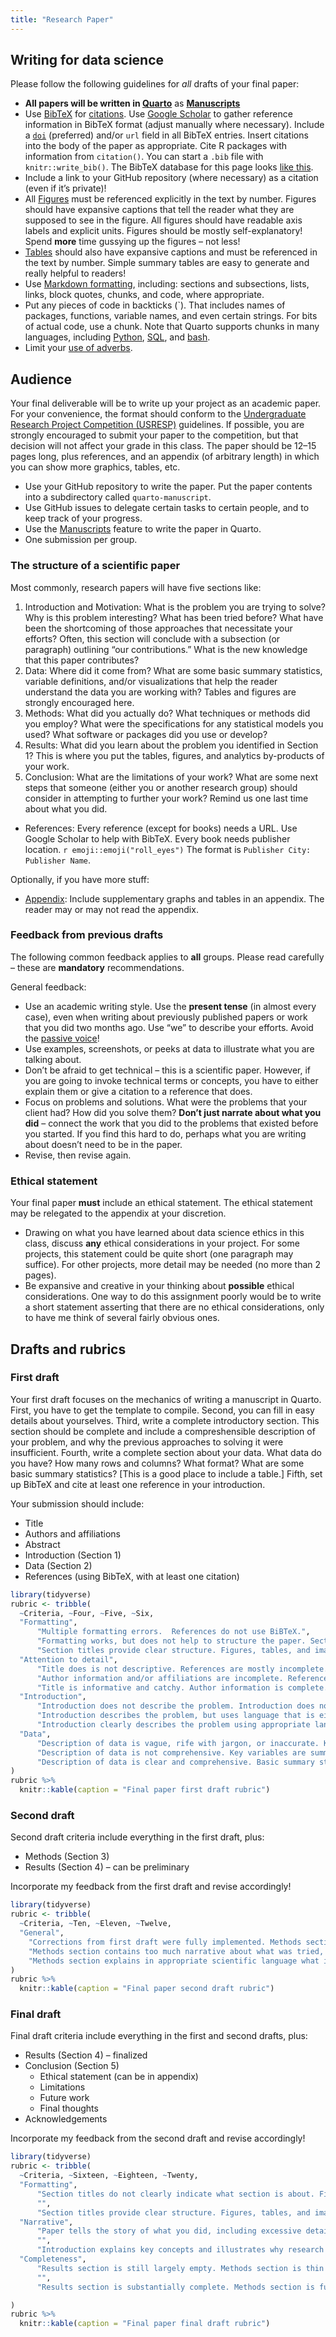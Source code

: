 ```yaml
---
title: "Research Paper"
---
```


## Writing for data science

Please follow the following guidelines for *all* drafts of your final paper:

- **All papers will be written in [Quarto](https://quarto.org/)** as **[Manuscripts](https://quarto.org/docs/manuscripts/)**
- Use [BibTeX](https://en.wikipedia.org/wiki/BibTeX) for [citations](https://quarto.org/docs/authoring/citations.html). Use [Google Scholar](https://scholar.google.com/) to gather reference information in BibTeX format (adjust manually where necessary). Include a [`doi`](https://en.wikipedia.org/wiki/Digital_object_identifier) (preferred) and/or `url` field in all BibTeX entries. Insert citations into the body of the paper as appropriate. Cite R packages with information from `citation()`. You can start a `.bib` file with `knitr::write_bib()`. The BibTeX database for this page looks [like this](refs.bib).
- Include a link to your GitHub repository (where necessary) as a citation (even if it's private)!
- All [Figures](https://quarto.org/docs/authoring/figures.html) must be referenced explicitly in the text by number. Figures should have expansive captions that tell the reader what they are supposed to see in the figure. All figures should have readable axis labels and explicit units. Figures should be mostly self-explanatory! Spend **more** time gussying up the figures -- not less! 
- [Tables](https://quarto.org/docs/authoring/tables.html) should also have expansive captions and must be referenced in the text by number. Simple summary tables are easy to generate and really helpful to readers!
- Use [Markdown formatting](https://quarto.org/docs/authoring/markdown-basics.html), including: sections and subsections, lists, links, block quotes, chunks, and code, where appropriate. 
- Put any pieces of code in backticks (`). That includes names of packages, functions, variable names, and even certain strings. For bits of actual code, use a chunk. Note that Quarto supports chunks in many languages, including [Python](https://quarto.org/docs/computations/python.html), [SQL](https://bookdown.org/yihui/rmarkdown/language-engines.html#sql), and [bash](https://bookdown.org/yihui/rmarkdown/language-engines.html#shell-scripts).
- Limit your [use of adverbs](https://twitter.com/ClintSmithIII/status/1290772304801259521?ref_src=twsrc%5Etfw).

## Audience

Your final deliverable will be to write up your project as an academic paper. For your convenience, the format should conform to the [Undergraduate Research Project Competition (USRESP)](https://www.causeweb.org/usproc/usresp) guidelines. If possible, you are strongly encouraged to submit your paper to the competition, but that decision will not affect your grade in this class. The paper should be 12--15 pages long, plus references, and an appendix (of arbitrary length) in which you can show more graphics, tables, etc. 

- Use your GitHub repository to write the paper. Put the paper contents into a subdirectory called `quarto-manuscript`.
- Use GitHub issues to delegate certain tasks to certain people, and to keep track of your progress.
- Use the [Manuscripts](https://quarto.org/docs/manuscripts/) feature to write the paper in Quarto.
- One submission per group.

### The structure of a scientific paper

Most commonly, research papers will have five sections like:

1. Introduction and Motivation: What is the problem you are trying to solve? Why is this problem interesting? What has been tried before? What have been the shortcoming of those approaches that necessitate your efforts? Often, this section will conclude with a subsection (or paragraph) outlining "our contributions." What is the new knowledge that this paper contributes? 
2. Data: Where did it come from? What are some basic summary statistics, variable definitions, and/or visualizations that help the reader understand the data you are working with? Tables and figures are strongly encouraged here.
3. Methods: What did you actually do? What techniques or methods did you employ? What were the specifications for any statistical models you used? What software or packages did you use or develop? 
4. Results: What did you learn about the problem you identified in Section 1? This is where you put the tables, figures, and analytics by-products of your work. 
5. Conclusion: What are the limitations of your work? What are some next steps that someone (either you or another research group) should consider in attempting to further your work? Remind us one last time about what you did. 
* References: Every reference (except for books) needs a URL. Use Google Scholar to help with BibTeX. Every book needs publisher location. `r emoji::emoji("roll_eyes")` The format is `Publisher City: Publisher Name`.


Optionally, if you have more stuff:

- [Appendix](https://quarto.org/docs/authoring/appendices.html): Include supplementary graphs and tables in an appendix. The reader may or may not read the appendix. 


### Feedback from previous drafts

The following common feedback applies to **all** groups. 
Please read carefully -- these are **mandatory** recommendations. 

General feedback:

- Use an academic writing style. Use the **present tense** (in almost every case), even when writing about previously published papers or work that you did two months ago. Use "we" to describe your efforts. Avoid the [passive voice](https://en.wikipedia.org/wiki/Passive_voice)!
- Use examples, screenshots, or peeks at data to illustrate what you are talking about. 
- Don't be afraid to get technical -- this is a scientific paper. However, if you are going to invoke technical terms or concepts, you have to either explain them or give a citation to a reference that does. 
- Focus on problems and solutions. What were the problems that your client had? How did you solve them? **Don't just narrate about what you did** -- connect the work that you did to the problems that existed before you started. If you find this hard to do, perhaps what you are writing about doesn't need to be in the paper. 
- Revise, then revise again. 


### Ethical statement

Your final paper **must** include an ethical statement. 
The ethical statement may be relegated to the appendix at your discretion. 

- Drawing on what you have learned about data science ethics in this class, discuss **any** ethical considerations in your project. For some projects, this statement could be quite short (one paragraph may suffice). For other projects, more detail may be needed (no more than 2 pages). 
- Be expansive and creative in your thinking about **possible** ethical considerations. One way to do this assignment poorly would be to write a short statement asserting that there are no ethical considerations, only to have me think of several fairly obvious ones. 


## Drafts and rubrics

### First draft

Your first draft focuses on the mechanics of writing a manuscript in Quarto. 
First, you have to get the template to compile. 
Second, you can fill in easy details about yourselves. 
Third, write a complete introductory section. 
This section should be complete and include a compreshensible description of your problem, and why the previous approaches to solving it were insufficient. 
Fourth, write a complete section about your data. 
What data do you have? How many rows and columns? What format? What are some basic summary statistics? [This is a good place to include a table.]
Fifth, set up BibTeX and cite at least one reference in your introduction. 

Your submission should include:

- Title
- Authors and affiliations
- Abstract
- Introduction (Section 1)
- Data (Section 2)
- References (using BibTeX, with at least one citation)


```r
library(tidyverse)
rubric <- tribble(
  ~Criteria, ~Four, ~Five, ~Six,
  "Formatting", 
      "Multiple formatting errors.  References do not use BiBTeX.", 
      "Formatting works, but does not help to structure the paper. Section titles do not clearly indicate what section is about. Figures/images are too big or too small. ",
      "Section titles provide clear structure. Figures, tables, and images fit nicely into the narrative. References use BiBTeX and are complete.",
  "Attention to detail",
      "Title does is not descriptive. References are mostly incomplete. ",
      "Author information and/or affiliations are incomplete. References do not include URLs. ",
      "Title is informative and catchy. Author information is complete. References include complete information, including URLs.",
  "Introduction",
      "Introduction does not describe the problem. Introduction does not discuss previous approaches or cite previous work. ",
      "Introduction describes the problem, but uses language that is either overly technical (unexplained jargon) or not technical enough (imprecise). Description of previous work is vague. ",
      "Introduction clearly describes the problem using appropriate language. Introduction discusses previous work and includes citations. Introduction is written in present tense. ",
  "Data",
      "Description of data is vague, rife with jargon, or inaccurate. Key variables are not defined. Units are not included. ",
      "Description of data is not comprehensive. Key variables are summarized but not well-defined. Units are implied or omitted. Tables and/or figures are unclear or barely readable. ",
      "Description of data is clear and comprehensive. Basic summary statistics are included in neat, readable tables. Key variables are well-defined and summarized in tables or figures, with units made explicit. "
)
rubric %>%
  knitr::kable(caption = "Final paper first draft rubric")
```


### Second draft

Second draft criteria include everything in the first draft, plus:

- Methods (Section 3)
- Results (Section 4) -- can be preliminary

::: {.callout-important}
Incorporate my feedback from the first draft and revise accordingly!
:::

```r
library(tidyverse)
rubric <- tribble(
  ~Criteria, ~Ten, ~Eleven, ~Twelve,
  "General",
    "Corrections from first draft were fully implemented. Methods section is imprecise and/or incomplete. Results section is sparse. ",
    "Methods section contains too much narrative about what was tried, rather than focusing on what is important for the reader to know. Results section is largely incomplete and fails to drive home message. ",
    "Methods section explains in appropriate scientific language what is important for the reader to know and how it was done. Results section drives home the message of the paper using fully-explained examples, figures, tables, etc. "
)
rubric %>%
  knitr::kable(caption = "Final paper second draft rubric")
```

### Final draft

Final draft criteria include everything in the first and second drafts, plus:

- Results (Section 4) -- finalized
- Conclusion (Section 5)
    - Ethical statement (can be in appendix)
    - Limitations
    - Future work
    - Final thoughts
- Acknowledgements

::: {.callout-important}
Incorporate my feedback from the second draft and revise accordingly!
:::

```r
library(tidyverse)
rubric <- tribble(
  ~Criteria, ~Sixteen, ~Eighteen, ~Twenty,
  "Formatting", 
      "Section titles do not clearly indicate what section is about. Figures/images are too big or too small. References do not use BiBTeX.",
      "", 
      "Section titles provide clear structure. Figures, tables, and images fit nicely into the narrative. References use BiBTeX and are complete. ",
  "Narrative",
      "Paper tells the story of what you did, including excessive details about data wrangling, and/or failed approaches that are not informative.",
      "",
      "Introduction explains key concepts and illustrates why research was necessary. Team's contribution is clearly communicated. Outside research is extensive and appropriately sourced. Paper focuses on the information that is most important to readers. ",
  "Completeness", 
      "Results section is still largely empty. Methods section is thin on details or largely incomplete. Figures, tables, and references are not working properly. ",
      "", 
      "Results section is substantially complete. Methods section is fully sketched out, if not complete. Figures, tables, and references are working, if not complete.  ",

)
rubric %>%
  knitr::kable(caption = "Final paper final draft rubric")
```
